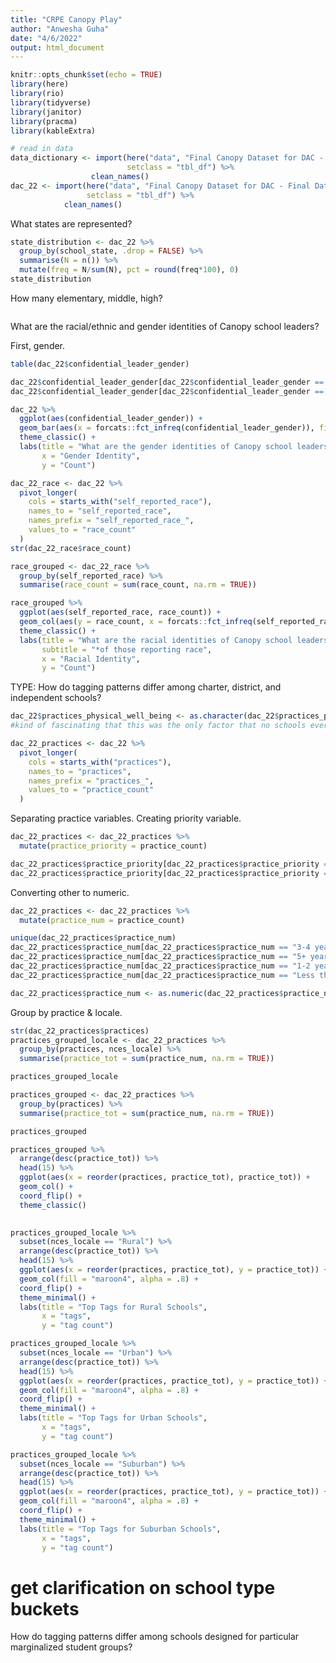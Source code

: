 ```yaml
---
title: "CRPE Canopy Play"
author: "Anwesha Guha"
date: "4/6/2022"
output: html_document
---
```


```r
knitr::opts_chunk$set(echo = TRUE)
library(here)
library(rio)
library(tidyverse)
library(janitor)
library(pracma)
library(kableExtra)
```

```r
# read in data
data_dictionary <- import(here("data", "Final Canopy Dataset for DAC - Data dictionary.csv"), 
                          setclass = "tbl_df") %>% 
                  clean_names()
dac_22 <- import(here("data", "Final Canopy Dataset for DAC - Final Data 3_22.csv"),
                 setclass = "tbl_df") %>% 
            clean_names()
```

What states are represented?
```r
state_distribution <- dac_22 %>% 
  group_by(school_state, .drop = FALSE) %>% 
  summarise(N = n()) %>% 
  mutate(freq = N/sum(N), pct = round(freq*100), 0)
state_distribution
```

How many elementary, middle, high?
```r

```


What are the racial/ethnic and gender identities of Canopy school leaders?

First, gender.
```r
table(dac_22$confidential_leader_gender)
```

```r
dac_22$confidential_leader_gender[dac_22$confidential_leader_gender == "0"] <- "Not reported"
dac_22$confidential_leader_gender[dac_22$confidential_leader_gender == "Prefer not to say"] <- "Not reported"

dac_22 %>%
  ggplot(aes(confidential_leader_gender)) +
  geom_bar(aes(x = forcats::fct_infreq(confidential_leader_gender)), fill = "maroon4", alpha = .8) +
  theme_classic() +
  labs(title = "What are the gender identities of Canopy school leaders?",
       x = "Gender Identity",
       y = "Count")
```

```r
dac_22_race <- dac_22 %>% 
  pivot_longer(
    cols = starts_with("self_reported_race"),
    names_to = "self_reported_race",
    names_prefix = "self_reported_race_",
    values_to = "race_count"
  )
str(dac_22_race$race_count)
```

```r
race_grouped <- dac_22_race %>% 
  group_by(self_reported_race) %>% 
  summarise(race_count = sum(race_count, na.rm = TRUE))

race_grouped %>%
  ggplot(aes(self_reported_race, race_count)) +
  geom_col(aes(y = race_count, x = forcats::fct_infreq(self_reported_race)), fill = "maroon4", alpha = .8) +
  theme_classic() +
  labs(title = "What are the racial identities of Canopy school leaders?",
       subtitle = "*of those reporting race",
       x = "Racial Identity",
       y = "Count")
```

TYPE: How do tagging patterns differ among charter, district, and independent schools?
```r
dac_22$practices_physical_well_being <- as.character(dac_22$practices_physical_well_being) 
#kind of fascinating that this was the only factor that no schools ever chose in their top 5

dac_22_practices <- dac_22 %>% 
  pivot_longer(
    cols = starts_with("practices"),
    names_to = "practices",
    names_prefix = "practices_",
    values_to = "practice_count"
  )
```

Separating practice variables. Creating priority variable.
```r

dac_22_practices <- dac_22_practices %>% 
  mutate(practice_priority = practice_count) 

dac_22_practices$practice_priority[dac_22_practices$practice_priority == "0"] <- NA
dac_22_practices$practice_priority[dac_22_practices$practice_priority == "1"] <- NA
```

Converting other to numeric.
```r

dac_22_practices <- dac_22_practices %>% 
  mutate(practice_num = practice_count)

unique(dac_22_practices$practice_num)
dac_22_practices$practice_num[dac_22_practices$practice_num == "3-4 years"] <- 1
dac_22_practices$practice_num[dac_22_practices$practice_num == "5+ years"] <- 1
dac_22_practices$practice_num[dac_22_practices$practice_num == "1-2 years"] <- 1
dac_22_practices$practice_num[dac_22_practices$practice_num == "Less than a year"] <- 1

dac_22_practices$practice_num <- as.numeric(dac_22_practices$practice_num)
```

Group by practice & locale.
```r
str(dac_22_practices$practices)
practices_grouped_locale <- dac_22_practices %>% 
  group_by(practices, nces_locale) %>% 
  summarise(practice_tot = sum(practice_num, na.rm = TRUE))

practices_grouped_locale

practices_grouped <- dac_22_practices %>% 
  group_by(practices) %>% 
  summarise(practice_tot = sum(practice_num, na.rm = TRUE))

practices_grouped


```
```r
practices_grouped %>% 
  arrange(desc(practice_tot)) %>% 
  head(15) %>% 
  ggplot(aes(x = reorder(practices, practice_tot), practice_tot)) +
  geom_col() +
  coord_flip() +
  theme_classic()
  
```

```r
practices_grouped_locale %>% 
  subset(nces_locale == "Rural") %>% 
  arrange(desc(practice_tot)) %>% 
  head(15) %>% 
  ggplot(aes(x = reorder(practices, practice_tot), y = practice_tot)) +
  geom_col(fill = "maroon4", alpha = .8) +
  coord_flip() +
  theme_minimal() +
  labs(title = "Top Tags for Rural Schools", 
       x = "tags",
       y = "tag count")
```
```r
practices_grouped_locale %>% 
  subset(nces_locale == "Urban") %>% 
  arrange(desc(practice_tot)) %>% 
  head(15) %>% 
  ggplot(aes(x = reorder(practices, practice_tot), y = practice_tot)) +
  geom_col(fill = "maroon4", alpha = .8) +
  coord_flip() +
  theme_minimal() +
  labs(title = "Top Tags for Urban Schools",
       x = "tags",
       y = "tag count")
```

```r
practices_grouped_locale %>% 
  subset(nces_locale == "Suburban") %>% 
  arrange(desc(practice_tot)) %>% 
  head(15) %>% 
  ggplot(aes(x = reorder(practices, practice_tot), y = practice_tot)) +
  geom_col(fill = "maroon4", alpha = .8) +
  coord_flip() +
  theme_minimal() +
  labs(title = "Top Tags for Suburban Schools", 
       x = "tags",
       y = "tag count")
```

# get clarification on school type buckets

How do tagging patterns differ among schools designed for particular marginalized student groups?

